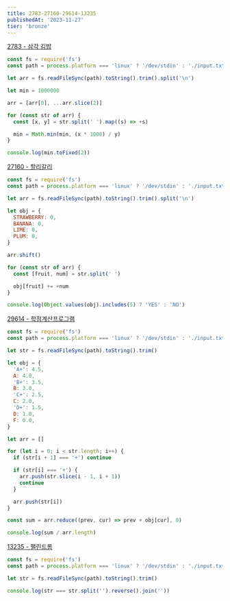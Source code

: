 ```yaml
---
title: 2783-27160-29614-13235
publishedAt: '2023-11-27'
tier: 'bronze'
---
```


<Callout emoji='✔️'>[2783 - 삼각 김밥](https://www.acmicpc.net/problem/2783)</Callout>

```js title="2783 - 삼각 김밥"
const fs = require('fs')
const path = process.platform === 'linux' ? '/dev/stdin' : './input.txt'

let arr = fs.readFileSync(path).toString().trim().split('\n')

let min = 1000000

arr = [arr[0], ...arr.slice(2)]

for (const str of arr) {
  const [x, y] = str.split(' ').map((s) => +s)

  min = Math.min(min, (x * 1000) / y)
}

console.log(min.toFixed(2))
```

<Callout emoji='✔️'>[27160 - 할리갈리](https://www.acmicpc.net/problem/27160)</Callout>

```js title="27160 - 할리갈리"
const fs = require('fs')
const path = process.platform === 'linux' ? '/dev/stdin' : './input.txt'

let arr = fs.readFileSync(path).toString().trim().split('\n')

let obj = {
  STRAWBERRY: 0,
  BANANA: 0,
  LIME: 0,
  PLUM: 0,
}

arr.shift()

for (const str of arr) {
  const [fruit, num] = str.split(' ')

  obj[fruit] += +num
}

console.log(Object.values(obj).includes(5) ? 'YES' : 'NO')
```

<Callout emoji='✔️'>[29614 - 학점계산프로그램](https://www.acmicpc.net/problem/29614)</Callout>

```js title="29614 - 학점계산프로그램"
const fs = require('fs')
const path = process.platform === 'linux' ? '/dev/stdin' : './input.txt'

let str = fs.readFileSync(path).toString().trim()

let obj = {
  'A+': 4.5,
  A: 4.0,
  'B+': 3.5,
  B: 3.0,
  'C+': 2.5,
  C: 2.0,
  'D+': 1.5,
  D: 1.0,
  F: 0.0,
}

let arr = []

for (let i = 0; i < str.length; i++) {
  if (str[i + 1] === '+') continue

  if (str[i] === '+') {
    arr.push(str.slice(i - 1, i + 1))
    continue
  }

  arr.push(str[i])
}

const sum = arr.reduce((prev, cur) => prev + obj[cur], 0)

console.log(sum / arr.length)
```

<Callout emoji='✔️'>[13235 - 팰린드롬](https://www.acmicpc.net/problem/13235)</Callout>

```js title="13235 - 팰린드롬"
const fs = require('fs')
const path = process.platform === 'linux' ? '/dev/stdin' : './input.txt'

let str = fs.readFileSync(path).toString().trim()

console.log(str === str.split('').reverse().join(''))
```
